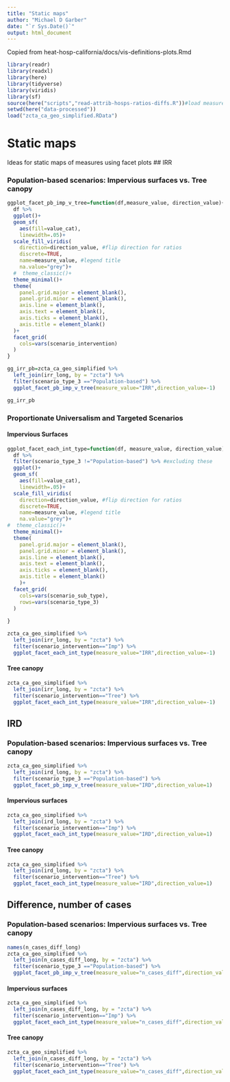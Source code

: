 ```yaml
---
title: "Static maps"
author: "Michael D Garber"
date: "`r Sys.Date()`"
output: html_document
---
```


Copied from heat-hosp-california/docs/vis-definitions-plots.Rmd
```r
library(readr)
library(readxl)
library(here)
library(tidyverse)
library(viridis)
library(sf)
source(here("scripts","read-attrib-hosps-ratios-diffs.R"))#load measures
setwd(here("data-processed"))
load("zcta_ca_geo_simplified.RData")
```

# Static maps
Ideas for static maps of measures using facet plots
## IRR

### Population-based scenarios: Impervious surfaces vs. Tree canopy
```r
ggplot_facet_pb_imp_v_tree=function(df,measure_value, direction_value){
  df %>% 
  ggplot()+
  geom_sf(
    aes(fill=value_cat),
    linewidth=.05)+
  scale_fill_viridis(
    direction=direction_value, #flip direction for ratios
    discrete=TRUE,
    name=measure_value, #legend title
    na.value="grey")+
  #  theme_classic()+
  theme_minimal()+
  theme(
    panel.grid.major = element_blank(),
    panel.grid.minor = element_blank(),
    axis.line = element_blank(),
    axis.text = element_blank(),
    axis.ticks = element_blank(),
    axis.title = element_blank()
  )+
  facet_grid(
    cols=vars(scenario_intervention)
  )
}

gg_irr_pb=zcta_ca_geo_simplified %>% 
  left_join(irr_long, by = "zcta") %>% 
  filter(scenario_type_3 =="Population-based") %>% 
  ggplot_facet_pb_imp_v_tree(measure_value="IRR",direction_value=-1)

gg_irr_pb
```


### Proportionate Universalism and Targeted Scenarios
#### Impervious Surfaces

```r
ggplot_facet_each_int_type=function(df, measure_value, direction_value){
  df %>% 
  filter(scenario_type_3 !="Population-based") %>% #excluding these
  ggplot()+
  geom_sf(
    aes(fill=value_cat),
    linewidth=.05)+
  scale_fill_viridis(
    direction=direction_value, #flip direction for ratios
    discrete=TRUE,
    name=measure_value, #legend title
    na.value="grey")+
#  theme_classic()+
  theme_minimal()+
  theme(
    panel.grid.major = element_blank(),
    panel.grid.minor = element_blank(),
    axis.line = element_blank(),
    axis.text = element_blank(),
    axis.ticks = element_blank(),
    axis.title = element_blank()
    )+
  facet_grid(
    cols=vars(scenario_sub_type),
    rows=vars(scenario_type_3)
  )
  
}

zcta_ca_geo_simplified %>% 
  left_join(irr_long, by = "zcta") %>% 
  filter(scenario_intervention=="Imp") %>% 
  ggplot_facet_each_int_type(measure_value="IRR",direction_value=-1)


```

#### Tree canopy

```r
zcta_ca_geo_simplified %>% 
  left_join(irr_long, by = "zcta") %>% 
  filter(scenario_intervention=="Tree") %>% 
  ggplot_facet_each_int_type(measure_value="IRR",direction_value=-1)
```

## IRD

### Population-based scenarios: Impervious surfaces vs. Tree canopy

```r
zcta_ca_geo_simplified %>% 
  left_join(ird_long, by = "zcta") %>% 
  filter(scenario_type_3 =="Population-based") %>% 
  ggplot_facet_pb_imp_v_tree(measure_value="IRD",direction_value=1)
```

#### Impervious surfaces

```r
zcta_ca_geo_simplified %>% 
  left_join(ird_long, by = "zcta") %>% 
  filter(scenario_intervention=="Imp") %>% 
  ggplot_facet_each_int_type(measure_value="IRD",direction_value=1)
```

#### Tree canopy
```r
zcta_ca_geo_simplified %>% 
  left_join(ird_long, by = "zcta") %>% 
  filter(scenario_intervention=="Tree") %>% 
  ggplot_facet_each_int_type(measure_value="IRD",direction_value=1)
```


## Difference, number of cases

### Population-based scenarios: Impervious surfaces vs. Tree canopy

```r
names(n_cases_diff_long)
zcta_ca_geo_simplified %>% 
  left_join(n_cases_diff_long, by = "zcta") %>% 
  filter(scenario_type_3 =="Population-based") %>% 
  ggplot_facet_pb_imp_v_tree(measure_value="n_cases_diff",direction_value=1)
```

#### Impervious surfaces

```r
zcta_ca_geo_simplified %>% 
  left_join(n_cases_diff_long, by = "zcta") %>% 
  filter(scenario_intervention=="Imp") %>% 
  ggplot_facet_each_int_type(measure_value="n_cases_diff",direction_value=1)
```

#### Tree canopy
```r
zcta_ca_geo_simplified %>% 
  left_join(n_cases_diff_long, by = "zcta") %>% 
  filter(scenario_intervention=="Tree") %>% 
  ggplot_facet_each_int_type(measure_value="n_cases_diff",direction_value=1)
```

